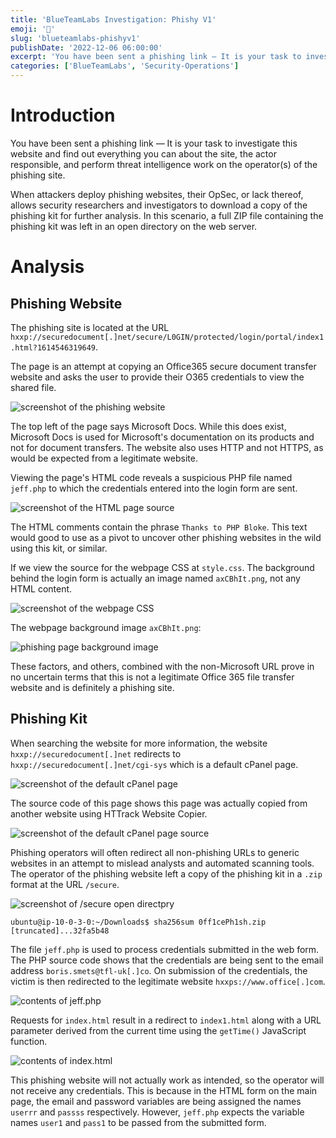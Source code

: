```yaml
---
title: 'BlueTeamLabs Investigation: Phishy V1'
emoji: '🎣'
slug: 'blueteamlabs-phishyv1'
publishDate: '2022-12-06 06:00:00'
excerpt: 'You have been sent a phishing link — It is your task to investigate this website and find out everything you can about the site, the actor responsible, and perform threat intelligence work on the operator(s) of the phishing site.'
categories: ['BlueTeamLabs', 'Security-Operations']
---
```


# Introduction

You have been sent a phishing link — It is your task to investigate this website and find out everything you can about the site, the actor responsible, and perform threat intelligence work on the operator(s) of the phishing site.

When attackers deploy phishing websites, their OpSec, or lack thereof, allows security researchers and investigators to download a copy of the phishing kit for further analysis. In this scenario, a full ZIP file containing the phishing kit was left in an open directory on the web server.

# Analysis

## Phishing Website

The phishing site is located at the URL `hxxp://securedocument[.]net/secure/L0GIN/protected/login/portal/index1.html?1614546319649`.

The page is an attempt at copying an Office365 secure document transfer website and asks the user to provide their O365 credentials to view the shared file.

![screenshot of the phishing website](/images/blueteamlabs-phishyv1/phishy-01.png)

The top left of the page says Microsoft Docs. While this does exist, Microsoft Docs is used for Microsoft's documentation on its products and not for document transfers. The website also uses HTTP and not HTTPS, as would be expected from a legitimate website.

Viewing the page's HTML code reveals a suspicious PHP file named `jeff.php` to which the credentials entered into the login form are sent.

![screenshot of the HTML page source](/images/blueteamlabs-phishyv1/phishy-02.png)


The HTML comments contain the phrase `Thanks to PHP Bloke`. This text would good to use as a pivot to uncover other phishing websites in the wild using this kit, or similar.

If we view the source for the webpage CSS at `style.css`. The background behind the login form is actually an image named `axCBhIt.png`, not any HTML content.

![screenshot of the webpage CSS](/images/blueteamlabs-phishyv1/phishy-03.png)

The webpage background image `axCBhIt.png`:

![phishing page background image](/images/blueteamlabs-phishyv1/phishy-04.png)

These factors, and others, combined with the non-Microsoft URL prove in no uncertain terms that this is not a legitimate Office 365 file transfer website and is definitely a phishing site.

## Phishing Kit

When searching the website for more information, the website `hxxp://securedocument[.]net` redirects to `hxxp://securedocument[.]net/cgi-sys` which is a default cPanel page. 

![screenshot of the default cPanel page](/images/blueteamlabs-phishyv1/phishy-05.png)

The source code of this page shows this page was actually copied from another website using HTTrack Website Copier.

![screenshot of the default cPanel page source](/images/blueteamlabs-phishyv1/phishy-06.png)

Phishing operators will often redirect all non-phishing URLs to generic websites in an attempt to mislead analysts and automated scanning tools.
The operator of the phishing website left a copy of the phishing kit in a `.zip` format at the URL `/secure`.

![screenshot of /secure open directpry](/images/blueteamlabs-phishyv1/phishy-07.png)

```
ubuntu@ip-10-0-3-0:~/Downloads$ sha256sum 0ff1cePh1sh.zip
[truncated]...32fa5b48
```

The file `jeff.php` is used to process credentials submitted in the web form. The PHP source code shows that the credentials are being sent to the email address `boris.smets@tfl-uk[.]co`. On submission of the credentials, the victim is then redirected to the legitimate website `hxxps://www.office[.]com`.

![contents of jeff.php](/images/blueteamlabs-phishyv1/phishy-08.png)


Requests for `index.html` result in a redirect to `index1.html` along with a URL parameter derived from the current time using the `getTime()` JavaScript function.

![contents of index.html](/images/blueteamlabs-phishyv1/phishy-09.png)

This phishing website will not actually work as intended, so the operator will not receive any credentials. This is because in the HTML form on the main page, the email and password variables are being assigned the names `userrr` and `passss` respectively. However, `jeff.php` expects the variable names `user1` and `pass1` to be passed from the submitted form.